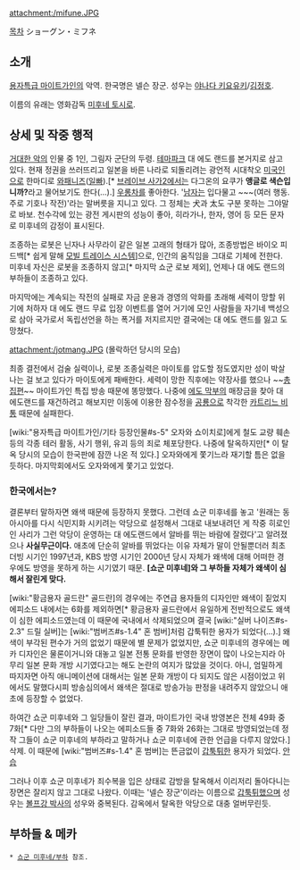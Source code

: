 attachment:/mifune.JPG

[[목차]]
ショーグン・ミフネ
== 소개 ==
[[용자특급 마이트가인]]의 악역. 한국명은 넬슨 장군. 성우는 [[야나다 키요유키]]/[[김정호]]. 

이름의 유래는 영화감독 [[미후네 토시로]].

== 상세 및 작중 행적 ==
[[거대한 악]]의 인물 중 1인, 그림자 군단의 두령. [[테마파크]] 대 에도 랜드를 본거지로 삼고 있다. 현재 정권을 쓰러뜨리고 일본을 바른 나라로 되돌리려는 광언적 시대착오 [[미국]]인으로 한마디로 [[와패니즈]]([[일빠]]).[* [[브레이브 사가2]]에서는 다그온의 요쿠가 '''앵글로 색슨입니까?'''라고 물어보기도 한다(...).] [[우롱차]]를 좋아한다. '[[남자]]는 입다물고 ~~~(여러 행동. 주로 기호나 작전)'라는 말버릇을 지니고 있다. 그 정체는 犬과 太도 구분 못하는 그야말로 바보. 천수각에 있는 광전 게시판의 성능이 좋아, 히라가나, 한자, 영어 등 모든 문자로 미후네의 감정이 표시된다.

조종하는 로봇은 닌자나 사무라이 같은 일본 고래의 형태가 많아, 조종방법은 바이오 피드백[* 쉽게 말해 [[모빌 트레이스 시스템]]]으로, 인간의 움직임을 그대로 기체에 전한다. 미후네 자신은 로봇을 조종하지 않고[* 마지막 쇼군 로보 제외], 언제나 대 에도 랜드의 부하들이 조종하고 있다.

마지막에는 계속되는 작전의 실패로 자금 운용과 경영의 악화를 초래해 세력이 망할 위기에 처하자 대 에도 랜드 무료 입장 이벤트를 열어 거기에 모인 사람들을 자기네 백성으로 삼아 국가로서 독립선언을 하는 폭거를 저지르지만 결국에는 대 에도 랜드를 잃고 도망쳤다.

attachment:/jotmang.JPG
(몰락하던 당시의 모습)

최종 결전에서 검술 실력이나, 로봇 조종실력은 마이토를 압도할 정도였지만 성이 박살나는 걸 보고 있다가 마이토에게 패배한다. 세력이 망한 직후에는 약장사를 했으나 ~~[[총집편]]~~ 마이트가인 특집 방송 때문에 똥망했다. 나중에 [[에도 막부]]의 매장금을 찾아 대 에도랜드를 재건하려고 해보지만 이동에 이용한 잠수정을 [[공룡]]으로 착각한 [[카트리느 비통]] 때문에 실패한다. 

[wiki:"용자특급 마이트가인/기타 등장인물#s-5" 오자와 쇼이치로]에게 철도 교량 훼손 등의 각종 테러 활동, 사기 행위, 유괴 등의 죄로 체포당한다. 나중에 탈옥하지만[* 이 탈옥 당시의 모습이 한국판에 잠깐 나온 적 있다.] 오자와에게 쫓기느라 재기할 틈은 없을 듯하다. 마지막회에서도 오자와에게 쫓기고 있었다.

=== 한국에서는? ===
결론부터 말하자면 왜색 때문에 등장하지 못했다. 그런데 쇼군 미후네를 놓고 '원래는 동아시아를 다시 식민지화 시키려는 악당으로 설정해서 그대로 내보내려던 게 작중 히로인인 사리가 그런 악당이 운영하는 대 에도랜드에서 알바를 뛰는 바람에 잘렸다'고 알려졌으나 '''사실무근이다.''' 애초에 단순히 알바를 뛰었다는 이유 자체가 말이 안될뿐더러 최초 더빙 시기인 1997년과, KBS 방영 시기인 2000년 당시 자체가 왜색에 대해 어떠한 경우에도 방영을 못하게 하는 시기였기 때문. '''[쇼군 미후네]와 그 부하들 자체가 왜색이 심해서 잘린게 맞다.'''

[wiki:"황금용자 골드란" 골드란]의 경우에는 주연급 용자들의 디자인만 왜색이 짙었지 에피소드 내에서는 6화를 제외하면[* 황금용자 골드란에서 유일하게 전반적으로도 왜색이 심한 에피소드였는데 이 때문에 국내에서 삭제되었으며 결국 [wiki:"실버 나이츠#s-2.3" 드릴 실버]는 [wiki:"범버즈#s-1.4" 혼 범버]처럼 갑툭튀한 용자가 되었다(...).] 왜색이 부각된 편수가 거의 없었기 때문에 별 문제가 없었지만, 쇼군 미후네의 경우에는 메카 디자인은 물론이거니와 대놓고 일본 전통 문화를 반영한 장면이 많이 나오는지라 아무리 일본 문화 개방 시기였다고는 해도 논란의 여지가 많았을 것이다. 아니, 엄밀하게 따지자면 아직 애니메이션에 대해서는 일본 문화 개방이 다 되지도 않은 시점이었고 위에서도 말했다시피 방송심의에서 왜색은 절대로 방송가능 판정을 내려주지 않았으니 애초에 등장할 수 없었다.

하여간 쇼군 미후네와 그 일당들이 잘린 결과, 마이트가인 국내 방영본은 전체 49화 중 7화[* 다만 그의 부하들이 나오는 에피소드들 중 7화와 26화는 그대로 방영되었는데 정작 그들이 쇼군 미후네의 부하라고 말하거나 쇼군 미후네에 관한 언급을 다루지 않았다.]삭제. 이 때문에 [wiki:"범버즈#s-1.4" 혼 범버]는 뜬금없이 [[갑툭튀]]한 용자가 되었다. [[안습]]

그러나 이후 쇼군 미후네가 죄수복을 입은 상태로 감방을 탈옥해서 이리저리 돌아다니는 장면은 잘리지 않고 그대로 나왔다. 이때는 '넬슨 장군'이라는 이름으로 [[갑툭튀]]했으며 성우는 [[볼프강 박사]]의 성우와 중복된다. 감옥에서 탈옥한 악당으로 대충 얼버무린듯.

== 부하들 & 메카 ==
 * [[쇼군 미후네/부하]] 참조.

